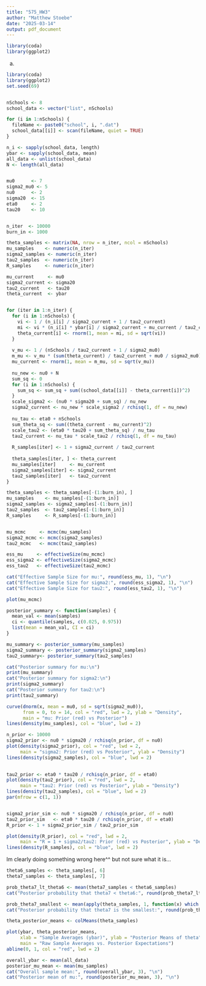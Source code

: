 ```yaml
---
title: "575_HW3"
author: "Matthew Stoebe"
date: "2025-03-14"
output: pdf_document
---
```


```r
library(coda)
library(ggplot2)
```


a.
```r
library(coda)  
library(ggplot2)
set.seed(69)


nSchools <- 8
school_data <- vector("list", nSchools)

for (i in 1:nSchools) {
  fileName <- paste0("school", i, ".dat")
  school_data[[i]] <- scan(fileName, quiet = TRUE)
}

n_i <- sapply(school_data, length)
ybar <- sapply(school_data, mean)
all_data <- unlist(school_data)
N <- length(all_data)


mu0      <- 7   
sigma2_mu0 <- 5  
nu0      <- 2     
sigma20  <- 15   
eta0     <- 2    
tau20    <- 10


n_iter  <- 10000
burn_in <- 1000 

theta_samples <- matrix(NA, nrow = n_iter, ncol = nSchools)
mu_samples    <- numeric(n_iter)
sigma2_samples <- numeric(n_iter)
tau2_samples  <- numeric(n_iter)
R_samples     <- numeric(n_iter)

mu_current     <- mu0
sigma2_current <- sigma20
tau2_current   <- tau20
theta_current  <- ybar


for (iter in 1:n_iter) {
  for (i in 1:nSchools) {
    vi <- 1 / (n_i[i] / sigma2_current + 1 / tau2_current)
    mi <- vi * (n_i[i] * ybar[i] / sigma2_current + mu_current / tau2_current)
    theta_current[i] <- rnorm(1, mean = mi, sd = sqrt(vi))
  }
  
  v_mu <- 1 / (nSchools / tau2_current + 1 / sigma2_mu0)
  m_mu <- v_mu * (sum(theta_current) / tau2_current + mu0 / sigma2_mu0)
  mu_current <- rnorm(1, mean = m_mu, sd = sqrt(v_mu))
  
  nu_new <- nu0 + N
  sum_sq <- 0
  for (i in 1:nSchools) {
    sum_sq <- sum_sq + sum((school_data[[i]] - theta_current[i])^2)
  }
  scale_sigma2 <- (nu0 * sigma20 + sum_sq) / nu_new
  sigma2_current <- nu_new * scale_sigma2 / rchisq(1, df = nu_new)
  
  nu_tau <- eta0 + nSchools
  sum_theta_sq <- sum((theta_current - mu_current)^2)
  scale_tau2 <- (eta0 * tau20 + sum_theta_sq) / nu_tau
  tau2_current <- nu_tau * scale_tau2 / rchisq(1, df = nu_tau)
  
  R_samples[iter] <- 1 + sigma2_current / tau2_current
  
  theta_samples[iter, ] <- theta_current
  mu_samples[iter]     <- mu_current
  sigma2_samples[iter] <- sigma2_current
  tau2_samples[iter]   <- tau2_current
}

theta_samples <- theta_samples[-(1:burn_in), ]
mu_samples    <- mu_samples[-(1:burn_in)]
sigma2_samples <- sigma2_samples[-(1:burn_in)]
tau2_samples  <- tau2_samples[-(1:burn_in)]
R_samples     <- R_samples[-(1:burn_in)]


mu_mcmc     <- mcmc(mu_samples)
sigma2_mcmc <- mcmc(sigma2_samples)
tau2_mcmc   <- mcmc(tau2_samples)

ess_mu     <- effectiveSize(mu_mcmc)
ess_sigma2 <- effectiveSize(sigma2_mcmc)
ess_tau2   <- effectiveSize(tau2_mcmc)

cat("Effective Sample Size for mu:", round(ess_mu, 1), "\n")
cat("Effective Sample Size for sigma2:", round(ess_sigma2, 1), "\n")
cat("Effective Sample Size for tau2:", round(ess_tau2, 1), "\n")

plot(mu_mcmc)

```

```r

posterior_summary <- function(samples) {
  mean_val <- mean(samples)
  ci <- quantile(samples, c(0.025, 0.975))
  list(mean = mean_val, CI = ci)
}

mu_summary <- posterior_summary(mu_samples)
sigma2_summary <- posterior_summary(sigma2_samples)
tau2_summary<- posterior_summary(tau2_samples)

cat("Posterior summary for mu:\n")
print(mu_summary)
cat("Posterior summary for sigma2:\n")
print(sigma2_summary)
cat("Posterior summary for tau2:\n")
print(tau2_summary)
```


```r
curve(dnorm(x, mean = mu0, sd = sqrt(sigma2_mu0)), 
      from = 0, to = 14, col = "red", lwd = 2, ylab = "Density", 
      main = "mu: Prior (red) vs Posterior")
lines(density(mu_samples), col = "blue", lwd = 2)

n_prior <- 10000
sigma2_prior <- nu0 * sigma20 / rchisq(n_prior, df = nu0)
plot(density(sigma2_prior), col = "red", lwd = 2, 
     main = "sigma2: Prior (red) vs Posterior", ylab = "Density")
lines(density(sigma2_samples), col = "blue", lwd = 2)

 
tau2_prior <- eta0 * tau20 / rchisq(n_prior, df = eta0)
plot(density(tau2_prior), col = "red", lwd = 2, 
     main = "tau2: Prior (red) vs Posterior", ylab = "Density")
lines(density(tau2_samples), col = "blue", lwd = 2)
par(mfrow = c(1, 1))


sigma2_prior_sim <- nu0 * sigma20 / rchisq(n_prior, df = nu0)
tau2_prior_sim   <- eta0 * tau20 / rchisq(n_prior, df = eta0)
R_prior <- 1 + sigma2_prior_sim / tau2_prior_sim

plot(density(R_prior), col = "red", lwd = 2, 
     main = "R = 1 + sigma2/tau2: Prior (red) vs Posterior", ylab = "Density")
lines(density(R_samples), col = "blue", lwd = 2)
```
Im clearly doing something wrong here^^ but not sure what it is...

```r
theta6_samples <- theta_samples[, 6]
theta7_samples <- theta_samples[, 7]

prob_theta7_lt_theta6 <- mean(theta7_samples < theta6_samples)
cat("Posterior probability that theta7 < theta6:", round(prob_theta7_lt_theta6, 3), "\n")

prob_theta7_smallest <- mean(apply(theta_samples, 1, function(x) which.min(x) == 7))
cat("Posterior probability that theta7 is the smallest:", round(prob_theta7_smallest, 3), "\n")


```

```r
theta_posterior_means <- colMeans(theta_samples)

plot(ybar, theta_posterior_means, 
     xlab = "Sample Averages (ybar)", ylab = "Posterior Means of theta", 
     main = "Raw Sample Averages vs. Posterior Expectations")
abline(0, 1, col = "red", lwd = 2)

overall_ybar <- mean(all_data)
posterior_mu_mean <- mean(mu_samples)
cat("Overall sample mean:", round(overall_ybar, 3), "\n")
cat("Posterior mean of mu:", round(posterior_mu_mean, 3), "\n")


```
